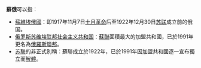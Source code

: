 {{wiktionary}}
'''蘇俄'''可以指：
* [[蘇維埃俄國|蘇維埃俄國]]：即1917年11月7日[[十月革命|十月革命]]后至1922年12月30日[[苏联|苏联]]成立前的俄国。
* [[俄罗斯苏维埃联邦社会主义共和国|俄罗斯苏维埃联邦社会主义共和国]]：[[蘇聯|蘇聯]]面積最大的加盟共和國，已於1991年更名為[[俄羅斯聯邦|俄羅斯聯邦]]。
* [[苏联|苏联]]的非正式別稱：蘇聯成立於1922年，已於1991年因加盟共和國逐一宣布獨立而[[苏联解体|解體]]。

{{消歧義|S|cat=二字消歧義}}